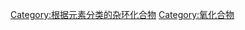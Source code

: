 {{Commonscat|Oxygen heterocycles}}

[[Category:根据元素分类的杂环化合物|Category:根据元素分类的杂环化合物]]
[[Category:氧化合物|Category:氧化合物]]